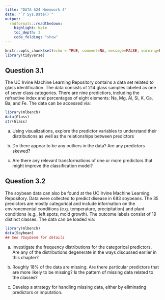 ```yaml
---
title: "DATA 624 Homework 4"
date: "`r Sys.Date()`"
output:
  rmdformats::readthedown:
    highlight: kate
    toc_depth: 3
    code_folding: "show"
---
```



```r
knitr::opts_chunk$set(echo = TRUE, comment=NA, message=FALSE, warning=FALSE)
library(tidyverse)
```

## Question 3.1

The UC Irvine Machine Learning Repository contains a data set related to glass identification.  The data  consists of 214 glass samples labeled as one of sever class categories.  There are nine predictiors, including the refractive index and percentages of eight elements: Na, Mg, Al, Si, K, Ca, Ba, and Fe.  The data can be accessed via:

```r
library(mlbench)
data(Glass)
str(Glass)
```

(a) Using visualizations, explore the predictor variables to understand their distributions as well as the relationships between predictors

(b) Do there appear to be any outliers in the data?  Are any predictors skewed?

(c) Are there any relevant transformations of one or more predictors that might improve the classification model?

## Question 3.2

The soybean data can also be found at the UC Irvine Machine Learning Repository.  Data were collected to predict disease in 683 soybeans.  The 35 predictors are mostly categorical and include information on the environemental conditions (e.g. temperature, precipitation) and plant conditions (e.g., left spots, mold growth).  The outcome labels consist of 19 distinct classes.  The data can be loaded via:

```r
library(mlbench)
data(Soybean)
## See ?Soybean for details
```

(a) Investigate the frequency distributions for the categorical predictors.  Are any of the distributions degenerate in the ways discussed earlier in this chapter?

(b) Roughly 18% of the data are missing.  Are there particular predictors that are more likely to be missing?  Is the pattern of missing data related to the classes?

(c) Develop a strategy for handling missing data, either by eliminating predictors or imputation.
